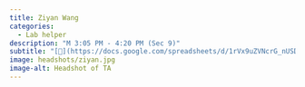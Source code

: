 ```yaml
---
title: Ziyan Wang
categories:
  - Lab helper
description: "M 3:05 PM - 4:20 PM (Sec 9)"
subtitle: "[🔗](https://docs.google.com/spreadsheets/d/1rVx9uZVNcrG_nUSDo7iol5VEeGcHURASVtBpwZjz5bc/edit?usp=sharing)"
image: headshots/ziyan.jpg
image-alt: Headshot of TA
---
```

